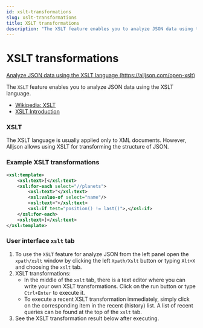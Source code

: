 ```yaml
---
id: xslt-transformations
slug: xslt-transformations
title: XSLT transformations
description: "The XSLT feature enables you to analyze JSON data using the XSLT language."
---
```


# XSLT transformations

[Analyze JSON data using the XSLT language (https://alljson.com/open-xslt)](https://alljson.com/open-xslt)

The `XSLT` feature enables you to analyze JSON data using the XSLT language.

- [Wikipedia: XSLT](https://en.wikipedia.org/wiki/XSLT)
- [XSLT Introduction](https://www.w3schools.com/xml/xsl_intro.asp)

### XSLT

The XSLT language is usually applied only to XML documents.
However, Alljson allows using XSLT for transforming the structure of JSON.

### Example XSLT transformations

```xml
<xsl:template>
    <xsl:text>[</xsl:text>
    <xsl:for-each select="//planets">
        <xsl:text>"</xsl:text>
        <xsl:value-of select="name"/>
        <xsl:text>"</xsl:text>
        <xsl:if test="position() != last()">,</xsl:if>
    </xsl:for-each>
    <xsl:text>]</xsl:text>
</xsl:template>
```

### User interface `xslt` tab


<ThemedImg name="XSLT" />

1. To use the `XSLT` feature for analyze JSON from the left panel
   open the `xpath/xslt` window by clicking the left `Xpath/Xslt`
   button or typing `Alt+X` and choosing the `xslt` tab.
2. XSLT transformations:
   - In the middle of the `xslt` tab, there is a text editor where you can write your own XSLT transformations.
     Click on the run button or type `Ctrl+Enter` to execute it.
   - To execute a recent XSLT transformation immediately, simply click on the corresponding item in the recent (history) list.
     A list of recent queries can be found at the top of the `xslt` tab.
3. See the XSLT transformation result below after executing.
